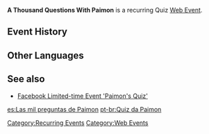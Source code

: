 '''A Thousand Questions With Paimon''' is a recurring Quiz [[Web Event]].

<!--{{Transclude|section=1|A Thousand Questions With Paimon/2021-04-06}}
-->
==Event History==
{{Event History Table}}

==Other Languages==
{{Other Languages|default_hidden = 1
|en      = A Thousand Questions With Paimon
|zhs     = 派蒙的十万个为什么？
|zhs_rm  = Pàiméng de Shíwàn Gè Wèishéme?
|zht     = 派蒙的十萬的為什麼？
|zht_rm  = Pàiméng de Shíwàn Gè Wèishéme?
|ja      = パイモンのクイズタイム？
|ja_rm   = Paimon no Kuizu Taimu?
|ko      = 페이몬의 {{tt|질문|質問}} {{tt|폭탄|爆彈}}?
|ko_rm   = Peimon-ui Jilmun Poktan?
|es      = Las mil preguntas de Paimon
|fr      = Les mille questions de Paimon
|ru      = Сто тысяч почему от Паймон
|th      = สารพัดคำถามไปกับ Paimon
|th_rm   = Sanphat Khamtham Pai Kap Paimon
|vi      = Mười vạn câu hỏi vì sao của Paimon
|de      = Paimons tausend Fragen
|id      = Ribuan Teka-Teki Paimon
|pt      = Quiz da Paimon
}}

==See also==
* [[Facebook Limited-time Event 'Paimon's Quiz']]

[[Category:Recurring Events]]
[[Category:Web Events]]

[[es:Las mil preguntas de Paimon]]
[[pt-br:Quiz da Paimon]]